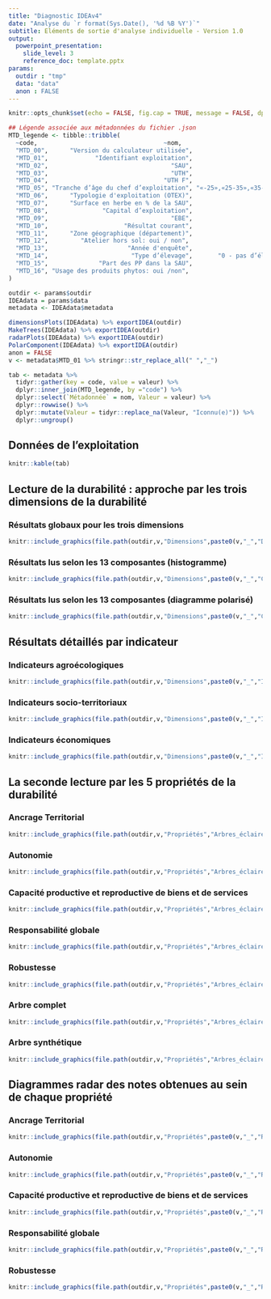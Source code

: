 ```yaml
---
title: "Diagnostic IDEAv4"
date: "Analyse du `r format(Sys.Date(), '%d %B %Y')`"
subtitle: Eléments de sortie d'analyse individuelle - Version 1.0
output: 
  powerpoint_presentation:
    slide_level: 3
    reference_doc: template.pptx
params:
  outdir : "tmp"
  data: "data"
  anon : FALSE
---
```


```r
knitr::opts_chunk$set(echo = FALSE, fig.cap = TRUE, message = FALSE, dpi = 300, out.width = "100%")
```

```r
## Légende associée aux métadonnées du fichier .json
MTD_legende <- tibble::tribble(
  ~code,                                   ~nom,                                                      ~etendue,
  "MTD_00",      "Version du calculateur utilisée",                                                    "Alpha 10",
  "MTD_01",             "Identifiant exploitation",                                                       "Num 6",
  "MTD_02",                                  "SAU",                                           "0 à 10 000 (2 dc)",
  "MTD_03",                                  "UTH",                                           "0 à 10 000 (2 dc)",
  "MTD_04",                                "UTH F",                                              "0 à 100 (2 dc)",
  "MTD_05", "Tranche d’âge du chef d’exploitation", "«-25»,«25-35»,«35-45», «45-55»,«55-65» et «65+»",
  "MTD_06",      "Typologie d'exploitation (OTEX)",                                       "Codes OTEX simplifiés",
  "MTD_07",      "Surface en herbe en % de la SAU",                                              "0 à 100 (2 dc)",
  "MTD_08",               "Capital d’exploitation",                                             "0 à 100000 000",
  "MTD_09",                                  "EBE",                                    "– 1000 000 à 10000 000",
  "MTD_10",                     "Résultat courant",                                    "– 1000 000 à 10000 000",
  "MTD_11",      "Zone géographique (département)",                                      "liste des départements",
  "MTD_12",         "Atelier hors sol: oui / non",                                                      "0 ou 1",
  "MTD_13",                      "Année d'enquête",                                                       "Num 4",
  "MTD_14",                       "Type d’élevage",       "0 - pas d’élevage / 1 – monogastrique / 2 - herbivore",
  "MTD_15",              "Part des PP dans la SAU",                                              "0 à 100 (2 dc)",
  "MTD_16", "Usage des produits phytos: oui /non",                                                      "0 ou 1"
)

```

```r
outdir <- params$outdir
IDEAdata = params$data
metadata <- IDEAdata$metadata

dimensionsPlots(IDEAdata) %>% exportIDEA(outdir)
MakeTrees(IDEAdata) %>% exportIDEA(outdir)
radarPlots(IDEAdata) %>% exportIDEA(outdir)
PolarComponent(IDEAdata) %>% exportIDEA(outdir)
anon = FALSE
v <- metadata$MTD_01 %>% stringr::str_replace_all(" ","_")
```

```r
tab <- metadata %>%
  tidyr::gather(key = code, value = valeur) %>%
  dplyr::inner_join(MTD_legende, by ="code") %>%
  dplyr::select(`Métadonnée` = nom, Valeur = valeur) %>%
  dplyr::rowwise() %>%
  dplyr::mutate(Valeur = tidyr::replace_na(Valeur, "Iconnu(e)")) %>% 
  dplyr::ungroup()
```

## Données de l'exploitation

```r
knitr::kable(tab)
```

## Lecture de la durabilité : approche par les trois dimensions de la durabilité

### Résultats globaux pour les trois dimensions

```r
knitr::include_graphics(file.path(outdir,v,"Dimensions",paste0(v,"_","Dimensions.png")))
```

### Résultats lus selon les 13 composantes (histogramme)

```r
knitr::include_graphics(file.path(outdir,v,"Dimensions",paste0(v,"_","Composantes.png")))
```

### Résultats lus selon les 13 composantes (diagramme polarisé)

```r
knitr::include_graphics(file.path(outdir,v,"Dimensions",paste0(v,"_","Composantes_polaires.png")))
```

## Résultats détaillés par indicateur

###  Indicateurs agroécologiques

```r
knitr::include_graphics(file.path(outdir,v,"Dimensions",paste0(v,"_","Indicateurs Agroécologiques.png")))
```

###  Indicateurs socio-territoriaux

```r
knitr::include_graphics(file.path(outdir,v,"Dimensions",paste0(v,"_","Indicateurs Socio-Territoriaux.png")))
```

### Indicateurs économiques

```r
knitr::include_graphics(file.path(outdir,v,"Dimensions",paste0(v,"_","Indicateurs Economiques.png")))
```

## La seconde lecture par les 5 propriétés de la durabilité

### Ancrage Territorial

```r
knitr::include_graphics(file.path(outdir,v,"Propriétés","Arbres_éclairés",paste0(v,"_","Ancrage Territorial.png")), auto_pdf = TRUE)
```

### Autonomie

```r
knitr::include_graphics(file.path(outdir,v,"Propriétés","Arbres_éclairés",paste0(v,"_","Autonomie.png")))
```

### Capacité productive et reproductive de biens et de services

```r
knitr::include_graphics(file.path(outdir,v,"Propriétés","Arbres_éclairés",paste0(v,"_","Capacité productive et reproductive de biens et de services.png")), auto_pdf = TRUE)
```

### Responsabilité globale

```r
knitr::include_graphics(file.path(outdir,v,"Propriétés","Arbres_éclairés",paste0(v,"_","Responsabilité globale.png")))
```

### Robustesse

```r
knitr::include_graphics(file.path(outdir,v,"Propriétés","Arbres_éclairés",paste0(v,"_","Robustesse.png")), auto_pdf = TRUE)
```

### Arbre complet

```r
knitr::include_graphics(file.path(outdir,v,"Propriétés","Arbres_éclairés",paste0(v,"_","Global.png")))
```

### Arbre synthétique

```r
knitr::include_graphics(file.path(outdir,v,"Propriétés","Arbres_éclairés",paste0(v,"_","Global_zoom.png")))
```

## Diagrammes radar des notes obtenues au sein de chaque propriété

### Ancrage Territorial

```r
knitr::include_graphics(file.path(outdir,v,"Propriétés",paste0(v,"_","Radar_Ancrage Territorial.png")))
```

### Autonomie

```r
knitr::include_graphics(file.path(outdir,v,"Propriétés",paste0(v,"_","Radar_Autonomie.png")))
```

### Capacité productive et reproductive de biens et de services

```r
knitr::include_graphics(file.path(outdir,v,"Propriétés",paste0(v,"_","Radar_Capacité productive et reproductive de biens et de services.png")))
```

### Responsabilité globale

```r
knitr::include_graphics(file.path(outdir,v,"Propriétés",paste0(v,"_","Radar_Responsabilité globale.png")))
```

### Robustesse

```r
knitr::include_graphics(file.path(outdir,v,"Propriétés",paste0(v,"_","Radar_Robustesse.png")))
```
